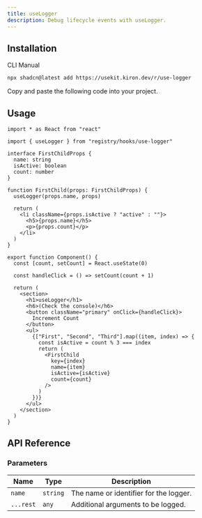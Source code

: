 ```yaml
---
title: useLogger
description: Debug lifecycle events with useLogger.
---
```


<ComponentPreview name="use-logger-demo" />

## Installation

<Tabs defaultValue="cli">

<TabsList>
  <TabsTrigger value="cli">CLI</TabsTrigger>
  <TabsTrigger value="manual">Manual</TabsTrigger>
</TabsList>

<TabsContent value="cli">

```bash
npx shadcn@latest add https://usekit.kiron.dev/r/use-logger
```

</TabsContent>

<TabsContent value="manual">

<Steps>

<Step>Copy and paste the following code into your project.</Step>

<ComponentSource name="use-logger" />

</Steps>

</TabsContent>

</Tabs>

## Usage

```tsx {3, 12}
import * as React from "react"

import { useLogger } from "registry/hooks/use-logger"

interface FirstChildProps {
  name: string
  isActive: boolean
  count: number
}

function FirstChild(props: FirstChildProps) {
  useLogger(props.name, props)

  return (
    <li className={props.isActive ? "active" : ""}>
      <h5>{props.name}</h5>
      <p>{props.count}</p>
    </li>
  )
}

export function Component() {
  const [count, setCount] = React.useState(0)

  const handleClick = () => setCount(count + 1)

  return (
    <section>
      <h1>useLogger</h1>
      <h6>(Check the console)</h6>
      <button className="primary" onClick={handleClick}>
        Increment Count
      </button>
      <ul>
        {["First", "Second", "Third"].map((item, index) => {
          const isActive = count % 3 === index
          return (
            <FirstChild
              key={index}
              name={item}
              isActive={isActive}
              count={count}
            />
          )
        })}
      </ul>
    </section>
  )
}
```

## API Reference

### Parameters

| Name      | Type     | Description                            |
| --------- | -------- | -------------------------------------- |
| `name`    | `string` | The name or identifier for the logger. |
| `...rest` | `any`    | Additional arguments to be logged.     |
